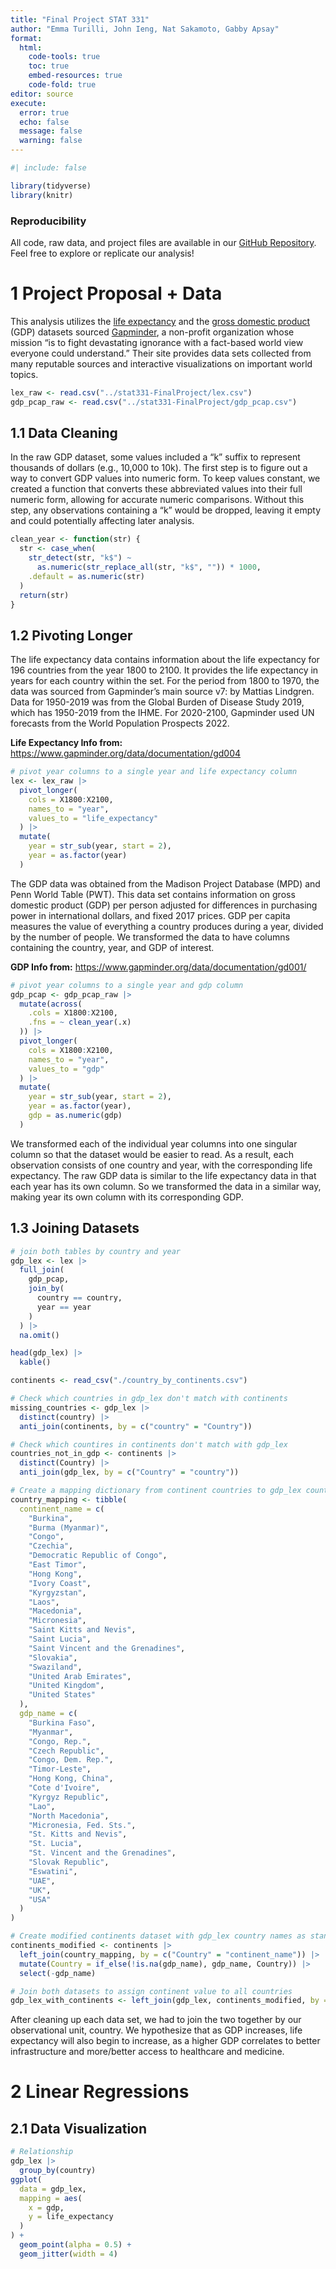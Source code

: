 ```yaml
---
title: "Final Project STAT 331"
author: "Emma Turilli, John Ieng, Nat Sakamoto, Gabby Apsay"
format: 
  html:
    code-tools: true
    toc: true
    embed-resources: true
    code-fold: true
editor: source
execute: 
  error: true
  echo: false
  message: false
  warning: false
---
```


```r
#| include: false

library(tidyverse)
library(knitr)
```

### Reproducibility

All code, raw data, and project files are available in our [GitHub Repository](https://github.com/gapsay/stat331-FinalProject/tree/main). Feel free to explore or replicate our analysis!

# 1 Project Proposal + Data

This analysis utilizes the [life expectancy](https://www.gapminder.org/data/) and the [gross domestic product](https://www.gapminder.org/data/) (GDP) datasets sourced [Gapminder](https://www.gapminder.org/about/about-gapminder/), a non-profit organization whose mission “is to fight devastating ignorance with a fact-based world view everyone could understand.” Their site provides data sets collected from many reputable sources and interactive visualizations on important world topics.

```r
lex_raw <- read.csv("../stat331-FinalProject/lex.csv")
gdp_pcap_raw <- read.csv("../stat331-FinalProject/gdp_pcap.csv")
```

## 1.1 Data Cleaning

In the raw GDP dataset, some values included a “k” suffix to represent thousands of dollars (e.g., 10,000 to 10k). The first step is to figure out a way to convert GDP values into numeric form. To keep values constant, we created a function that converts these abbreviated values into their full numeric form, allowing for accurate numeric comparisons. Without this step, any observations containing a “k” would be dropped, leaving it empty and could potentially affecting later analysis.

```r
clean_year <- function(str) {
  str <- case_when(
    str_detect(str, "k$") ~
      as.numeric(str_replace_all(str, "k$", "")) * 1000,
    .default = as.numeric(str)
  )
  return(str)
}
```

## 1.2 Pivoting Longer

The life expectancy data contains information about the life expectancy for 196 countries from the year 1800 to 2100. It provides the life expectancy in years for each country within the set. For the period from 1800 to 1970, the data was sourced from Gapminder’s main source v7: by Mattias Lindgren. Data for 1950-2019 was from the Global Burden of Disease Study 2019, which has 1950-2019 from the IHME. For 2020-2100, Gapminder used UN forecasts from the World Population Prospects 2022.

**Life Expectancy Info from:** <https://www.gapminder.org/data/documentation/gd004>

```r
# pivot year columns to a single year and life expectancy column
lex <- lex_raw |>
  pivot_longer(
    cols = X1800:X2100,
    names_to = "year",
    values_to = "life_expectancy"
  ) |>
  mutate(
    year = str_sub(year, start = 2),
    year = as.factor(year)
  )
```

The GDP data was obtained from the Madison Project Database (MPD) and Penn World Table (PWT). This data set contains information on gross domestic product (GDP) per person adjusted for differences in purchasing power in international dollars, and fixed 2017 prices. GDP per capita measures the value of everything a country produces during a year, divided by the number of people. We transformed the data to have columns containing the country, year, and GDP of interest.

**GDP Info from:** <https://www.gapminder.org/data/documentation/gd001/>

```r
# pivot year columns to a single year and gdp column
gdp_pcap <- gdp_pcap_raw |>
  mutate(across(
    .cols = X1800:X2100,
    .fns = ~ clean_year(.x)
  )) |>
  pivot_longer(
    cols = X1800:X2100,
    names_to = "year",
    values_to = "gdp"
  ) |>
  mutate(
    year = str_sub(year, start = 2),
    year = as.factor(year),
    gdp = as.numeric(gdp)
  )
```

We transformed each of the individual year columns into one singular column so that the dataset would be easier to read. As a result, each observation consists of one country and year, with the corresponding life expectancy. The raw GDP data is similar to the life expectancy data in that each year has its own column. So we transformed the data in a similar way, making year its own column with its corresponding GDP.

## 1.3 Joining Datasets

```r
# join both tables by country and year
gdp_lex <- lex |>
  full_join(
    gdp_pcap,
    join_by(
      country == country,
      year == year
    )
  ) |>
  na.omit()

head(gdp_lex) |>
  kable()
```

```r
continents <- read_csv("./country_by_continents.csv")

# Check which countries in gdp_lex don't match with continents
missing_countries <- gdp_lex |>
  distinct(country) |>
  anti_join(continents, by = c("country" = "Country"))

# Check which countires in continents don't match with gdp_lex
countries_not_in_gdp <- continents |>
  distinct(Country) |>
  anti_join(gdp_lex, by = c("Country" = "country"))

# Create a mapping dictionary from continent countries to gdp_lex countries
country_mapping <- tibble(
  continent_name = c(
    "Burkina",
    "Burma (Myanmar)",
    "Congo",
    "Czechia",
    "Democratic Republic of Congo",
    "East Timor",
    "Hong Kong",
    "Ivory Coast",
    "Kyrgyzstan",
    "Laos",
    "Macedonia",
    "Micronesia",
    "Saint Kitts and Nevis",
    "Saint Lucia",
    "Saint Vincent and the Grenadines",
    "Slovakia",
    "Swaziland",
    "United Arab Emirates",
    "United Kingdom",
    "United States"
  ),
  gdp_name = c(
    "Burkina Faso",
    "Myanmar",
    "Congo, Rep.",
    "Czech Republic",
    "Congo, Dem. Rep.",
    "Timor-Leste",
    "Hong Kong, China",
    "Cote d'Ivoire",
    "Kyrgyz Republic",
    "Lao",
    "North Macedonia",
    "Micronesia, Fed. Sts.",
    "St. Kitts and Nevis",
    "St. Lucia",
    "St. Vincent and the Grenadines",
    "Slovak Republic",
    "Eswatini",
    "UAE",
    "UK",
    "USA"
  )
)

# Create modified continents dataset with gdp_lex country names as standard
continents_modified <- continents |>
  left_join(country_mapping, by = c("Country" = "continent_name")) |>
  mutate(Country = if_else(!is.na(gdp_name), gdp_name, Country)) |>
  select(-gdp_name)

# Join both datasets to assign continent value to all countries 
gdp_lex_with_continents <- left_join(gdp_lex, continents_modified, by = c("country" = "Country"))

```

After cleaning up each data set, we had to join the two together by our observational unit, country. We hypothesize that as GDP increases, life expectancy will also begin to increase, as a higher GDP correlates to better infrastructure and more/better access to healthcare and medicine.

# 2 Linear Regressions

## 2.1 Data Visualization

```r
# Relationship
gdp_lex |>
  group_by(country)
ggplot(
  data = gdp_lex,
  mapping = aes(
    x = gdp,
    y = life_expectancy
  )
) +
  geom_point(alpha = 0.5) +
  geom_jitter(width = 4)

```
